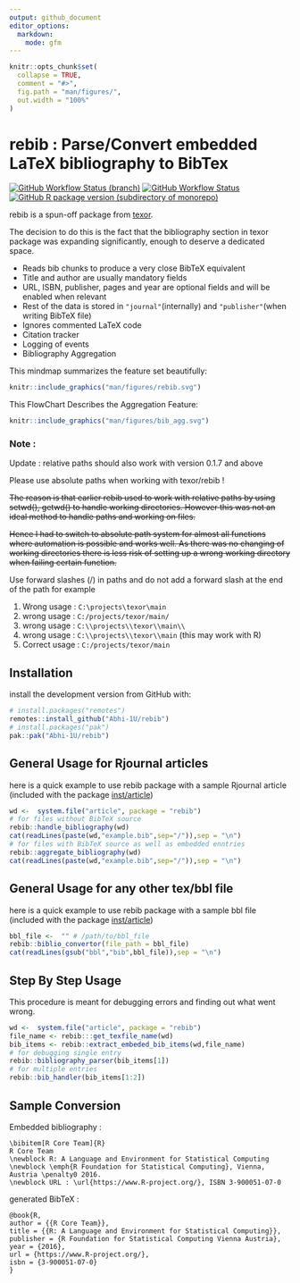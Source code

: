 ```yaml
---
output: github_document
editor_options:
  markdown:
    mode: gfm
---
```


<!-- README.md is generated from README.Rmd. Please edit that file -->

```r
knitr::opts_chunk$set(
  collapse = TRUE,
  comment = "#>",
  fig.path = "man/figures/",
  out.width = "100%"
)
```

# rebib : Parse/Convert embedded LaTeX bibliography to BibTex

<!-- badges: start -->

[![GitHub Workflow Status (branch)](https://img.shields.io/github/workflow/status/Abhi-1U/rebib/pkgdown/master?label=pkgdown&style=for-the-badge)](https://github.com/Abhi-1U/rebib/actions/workflows/pkg_down.yaml)
[![GitHub Workflow Status](https://img.shields.io/github/workflow/status/Abhi-1U/rebib/R_cmd_check?label=R-CMD-CHECK&style=for-the-badge)](https://github.com/Abhi-1U/rebib/actions/workflows/cmdcheck.yaml)
[![GitHub R package version (subdirectory of monorepo)](https://img.shields.io/github/r-package/v/Abhi-1U/rebib?filename=DESCRIPTION&label=rebib&style=for-the-badge)](https://github.com/Abhi-1U/rebib/blob/master/DESCRIPTION)
<!-- badges: end -->


rebib is a spun-off package from [texor](https://github.com/Abhi-1U/texor).

The decision to do this is the fact that the bibliography section 
in texor package was expanding significantly, enough to deserve a dedicated space.

-   Reads bib chunks to produce a very close BibTeX equivalent
-   Title and author are usually mandatory fields
-   URL, ISBN, publisher, pages and year are optional fields and will be enabled when relevant
-   Rest of the data is stored in `"journal"`(internally) and `"publisher"`(when writing BibTeX file)
-   Ignores commented LaTeX code 
-   Citation tracker
-   Logging of events
-   Bibliography Aggregation

This mindmap summarizes the feature set beautifully:

```r
knitr::include_graphics("man/figures/rebib.svg")
```

This FlowChart Describes the Aggregation Feature:

```r
knitr::include_graphics("man/figures/bib_agg.svg")
```

### Note :


Update : relative paths should also work with version 0.1.7 and above  

Please use absolute paths when working with texor/rebib !

~~The reason is that earlier rebib used to work with relative paths by using 
setwd(), getwd() to handle working directories. However this was not an ideal
method to handle paths and working on files.~~

~~Hence I had to switch to absolute path system for almost all functions where
automation is possible and works well. As there was no changing of working
directories there is less risk of setting up a wrong working directory when 
failing certain function.~~

Use forward slashes (/) in paths and do not add a forward slash at the end of 
the path
for example 

1. Wrong usage : `C:\projects\texor\main`
2. wrong usage : `C:/projects/texor/main/`
3. wrong usage : `C:\\projects\\texor\\main\\` 
4. wrong usage : `C:\\projects\\texor\\main` (this may work with R)
5. Correct usage : `C:/projects/texor/main`

## Installation


install the development version from GitHub with:

``` r
# install.packages("remotes")
remotes::install_github("Abhi-1U/rebib")
# install.packages("pak")
pak::pak("Abhi-1U/rebib")
```

## General Usage for Rjournal articles
 here is a quick example to use rebib package with a sample Rjournal article
(included with the package [inst/article](https://github.com/Abhi-1U/rebib/tree/master/inst/article))
``` r
wd <-  system.file("article", package = "rebib")
# for files without BibTeX source
rebib::handle_bibliography(wd)
cat(readLines(paste(wd,"example.bib",sep="/")),sep = "\n")
# for files with BibTeX source as well as embedded enntries
rebib::aggregate_bibliography(wd)
cat(readLines(paste(wd,"example.bib",sep="/")),sep = "\n")
```

## General Usage for any other tex/bbl file
 here is a quick example to use rebib package with a sample bbl file
(included with the package [inst/article](https://github.com/Abhi-1U/rebib/tree/master/inst/article))
``` r
bbl_file <-  "" # /path/to/bbl_file
rebib::biblio_convertor(file_path = bbl_file)
cat(readLines(gsub("bbl","bib",bbl_file)),sep = "\n")
```


## Step By Step Usage
 This procedure is meant for debugging errors and finding out what went wrong.
``` r
wd <-  system.file("article", package = "rebib")
file_name <- rebib:::get_texfile_name(wd)
bib_items <- rebib::extract_embeded_bib_items(wd,file_name)
# for debugging single entry
rebib::bibliography_parser(bib_items[1])
# for multiple entries
rebib::bib_handler(bib_items[1:2])
```



## Sample Conversion 

Embedded bibliography :
```
\bibitem[R Core Team]{R}
R Core Team
\newblock R: A Language and Environment for Statistical Computing
\newblock \emph{R Foundation for Statistical Computing}, Vienna, Austria \penalty0 2016.
\newblock URL : \url{https://www.R-project.org/}, ISBN 3-900051-07-0

```
generated BibTeX :
```
@book{R,
author = {{R Core Team}},
title = {{R: A Language and Environment for Statistical Computing}},
publisher = {R Foundation for Statistical Computing Vienna Austria},
year = {2016},
url = {https://www.R-project.org/},
isbn = {3-900051-07-0}
}
```
